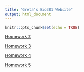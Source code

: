 ```yaml
---
title: "Greta's Bio381 Website"
output: html_document
---
```


```r
knitr::opts_chunk$set(echo = TRUE)
```



[Homework 2](Homework_02.html)

[Homework 3](Homework_03.html)

[Homework 4](Homework_04.html)

[Homework 5](Homework_05.html)